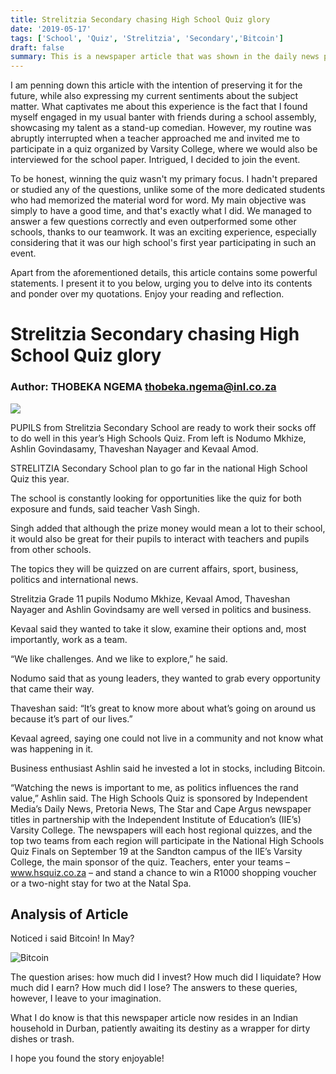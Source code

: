 ```yaml
---
title: Strelitzia Secondary chasing High School Quiz glory
date: '2019-05-17'
tags: ['School', 'Quiz', 'Strelitzia', 'Secondary','Bitcoin']
draft: false
summary: This is a newspaper article that was shown in the daily news paper for the whole of Kwa-Zulu Natal about the School Quiz team that I was part of. I spoke about investments and finance. Short points but powerful words. I remastered this article to preserve it for the future.
---
```



I am penning down this article with the intention of preserving it for the future, while also expressing my current sentiments about the subject matter. What captivates me about this experience is the fact that I found myself engaged in my usual banter with friends during a school assembly, showcasing my talent as a stand-up comedian. However, my routine was abruptly interrupted when a teacher approached me and invited me to participate in a quiz organized by Varsity College, where we would also be interviewed for the school paper. Intrigued, I decided to join the event.

To be honest, winning the quiz wasn't my primary focus. I hadn't prepared or studied any of the questions, unlike some of the more dedicated students who had memorized the material word for word. My main objective was simply to have a good time, and that's exactly what I did. We managed to answer a few questions correctly and even outperformed some other schools, thanks to our teamwork. It was an exciting experience, especially considering that it was our high school's first year participating in such an event.

Apart from the aforementioned details, this article contains some powerful statements. I present it to you below, urging you to delve into its contents and ponder over my quotations. Enjoy your reading and reflection.

# Strelitzia Secondary chasing High School Quiz glory

### Author: THOBEKA NGEMA thobeka.ngema@inl.co.za

![](/static/images/img.webp)

PUPILS from Stre­litzia Sec­ondary School are ready to work their socks off to do well in this year’s High Schools Quiz. From left is No­dumo Mkhize, Ash­lin Govin­dasamy, Thave­shan Nayager and Ke­vaal Amod.

STRELITZIA Secondary School plan to go far in the national High School Quiz this year.

The school is constantly looking for opportunities like the quiz for both exposure and funds, said teacher Vash Singh.

Singh added that although the prize money would mean a lot to their school, it would also be great for their pupils to interact with teachers and pupils from other schools.

The topics they will be quizzed on are current affairs, sport, business, politics and international news.

Strelitzia Grade 11 pupils Nodumo Mkhize, Kevaal Amod, Thaveshan Nayager and Ashlin Govindsamy are well versed in politics and business.

Kevaal said they wanted to take it slow, examine their options and, most importantly, work as a team.

“We like challenges. And we like to explore,” he said.

Nodumo said that as young leaders, they wanted to grab every opportunity that came their way.

Thaveshan said: “It’s great to know more about what’s going on around us because it’s part of our lives.”

Kevaal agreed, saying one could not live in a community and not know what was happening in it.

Business enthusiast Ashlin said he invested a lot in stocks, including Bitcoin.

“Watching the news is important to me, as politics influences the rand value,” Ashlin said. The High Schools Quiz is sponsored by Independent Media’s Daily News, Pretoria News, The Star and Cape Argus newspaper titles in partnership with the Independent Institute of Education’s (IIE’s) Varsity College. The newspapers will each host regional quizzes, and the top two teams from each region will participate in the National High Schools Quiz Finals on September 19 at the Sandton campus of the IIE’s Varsity College, the main sponsor of the quiz. Teachers, enter your teams – www.hsquiz.co.za – and stand a chance to win a R1000 shopping voucher or a two-night stay for two at the Natal Spa.

## Analysis of Article

Noticed i said Bitcoin! In May?

![Bitcoin](/static/images/btcGraph.png)

The question arises: how much did I invest? How much did I liquidate? How much did I earn? How much did I lose? The answers to these queries, however, I leave to your imagination.

What I do know is that this newspaper article now resides in an Indian household in Durban, patiently awaiting its destiny as a wrapper for dirty dishes or trash. 

I hope you found the story enjoyable!